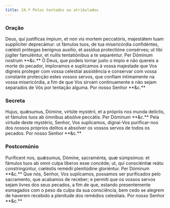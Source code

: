 ```yaml
---
title: 24.ª Pelos tentados ou atribulados
---
```


### Oração

<div class="grid grid-cols-2 gap-5">
  <span class="text-justify">
    Deus, qui justíficas ímpium, et non vis mortem peccatóris, majestátem tuam
    supplíciter deprecámur: ut fámulos tuos, de tua misericórdia confidéntes,
    cœlésti prótegas benígnus auxílio, et assídua protectióne consérves; ut tibi
    júgiter famuléntur, et nullis tentatiónibus a te separéntur. Per Dóminum
    nostrum **&c.**
  </span>
  <span class="text-justify">
    Ó Deus, que podeis tornar justo o ímpio e não quereis a morte do pecador,
    imploramos e suplicamos à vossa majestade que Vos digneis proteger com vossa
    celestial assistência e conservar com vossa constante protecção estes vossos
    servos, que confiam intimamente na vossa misericórdia, a fim de que Vos
    sirvam continuamente e não sejam separados de Vós por tentação alguma. Por
    nosso Senhor **&c.**
  </span>
</div>

### Secreta

<div class="grid grid-cols-2 gap-5">
  <span class="text-justify">
    Hujus, quǽsumus, Dómine, virtúte mystérii, et a própriis nos munda delíctis,
    et fámulos tuos ab ómnibus absólve peccátis. Per Dóminum **&c.**
  </span>
  <span class="text-justify">
    Pela virtude deste mystério, Senhor, Vos suplicamos, dignai-Vos
    purificar-nos dos nossos próprios delitos e absolver os vossos servos de
    todos os pecados. Por nosso Senhor **&c.**
  </span>
</div>

### Postcomúnio

<div class="grid grid-cols-2 gap-5">
  <span class="text-justify">
    Puríficent nos, quǽsumus, Dómine, sacraménta, quæ súmpsimus: et fámulos tuos
    ab omni culpa líberos esse concéde; ut, qui consciéntiæ reátu
    constringúntur, cœléstis remédii plenitúdine gloriéntur. Per Dóminum **&c.**
  </span>
  <span class="text-justify">
    Que nós, Senhor, Vos suplicamos, possamos ser purificados pelo sacramento,
    que acabamos de receber; e permiti que os vossos servos sejam livres dos
    seus pecados, a fim de que, estando presentemente esmagados com o peso da
    culpa da sua consciência, bem cedo se alegrem de haverem recebido a
    plenitude dos remédios celestiais. Por nosso Senhor **&c.**
  </span>
</div>
